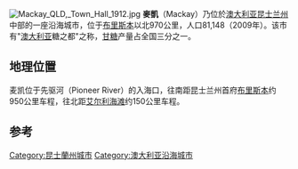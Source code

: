 [[File:Mackay_QLD,_Town_Hall_1912.jpg|thumb]]
'''麥凱'''（Mackay）乃位於[[澳大利亚|澳大利亚]][[昆士兰州|昆士兰州]]中部的一座沿海城市，位于[[布里斯本|布里斯本]]以北970公里，人口81,148（2009年）。该市有"[[澳大利亚|澳大利亚]]糖之都"之称，[[甘糖|甘糖]]产量占全国三分之一。

== 地理位置 ==
麦凯位于先驱河（Pioneer River）的入海口，往南距昆士兰州首府[[布里斯本|布里斯本]]约950公里车程，往北距[[艾尔利海滩|艾尔利海滩]]约150公里车程。

==参考==
{{refs}}

{{commonscat}}
{{coord|display=title}}
{{normdaten}}
{{DEFAULTSORT:mackay}}
[[Category:昆士蘭州城市|Category:昆士蘭州城市]]
[[Category:澳大利亚沿海城市|Category:澳大利亚沿海城市]]
{{Australia-geo-stub}}